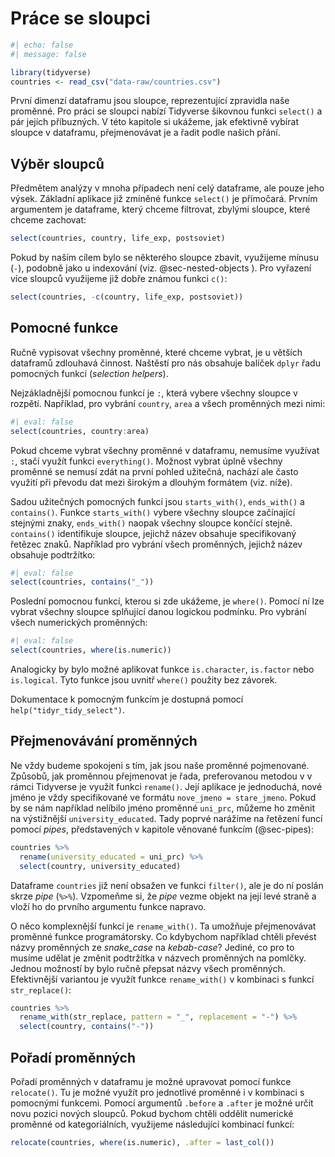 # Práce se sloupci

```r
#| echo: false
#| message: false

library(tidyverse)
countries <- read_csv("data-raw/countries.csv")
```

První dimenzí dataframu jsou sloupce, reprezentující zpravidla naše proměnné. Pro práci se sloupci nabízí Tidyverse šikovnou funkci `select()` a pár jejích příbuzných. V této kapitole si ukážeme, jak efektivně vybírat sloupce v dataframu, přejmenovávat je a řadit podle našich přání.

## Výběr sloupců

Předmětem analýzy v mnoha případech není celý dataframe, ale pouze jeho výsek. Základní aplikace již zmíněné funkce `select()` je přímočará. Prvním argumentem je dataframe, který chceme filtrovat, zbylými sloupce, které chceme zachovat:

```r
select(countries, country, life_exp, postsoviet)
```

Pokud by naším cílem bylo se některého sloupce zbavit, využijeme mínusu (`-`), podobně jako u indexování (viz. @sec-nested-objects ). Pro vyřazení více sloupců využijeme již dobře známou funkci `c()`:

```r
select(countries, -c(country, life_exp, postsoviet))
```

## Pomocné funkce {#sec-helpers}

Ručně vypisovat všechny proměnné, které chceme vybrat, je u větších dataframů zdlouhavá činnost. Naštěstí pro nás obsahuje balíček `dplyr` řadu pomocných funkcí (*selection helpers*).

Nejzákladnější pomocnou funkcí je `:`, která vybere všechny sloupce v rozpětí. Například, pro vybrání `country`, `area` a všech proměnných mezi nimi:

```r
#| eval: false
select(countries, country:area)
```

Pokud chceme vybrat všechny proměnné v dataframu, nemusíme využívat `:`, stačí využít funkci `everything()`. Možnost vybrat úplně všechny proměnné se nemusí zdát na první pohled užitečná, nachází ale často využití při převodu dat mezi širokým a dlouhým formátem (viz. níže).

Sadou užitečných pomocných funkcí jsou `starts_with()`, `ends_with()` a `contains()`. Funkce `starts_with()` vybere všechny sloupce začínající stejnými znaky, `ends_with()` naopak všechny sloupce končící stejně. `contains()` identifikuje sloupce, jejichž název obsahuje specifikovaný řetězec znaků. Například pro vybrání všech proměnných, jejichž název obsahuje podtržítko:

```r
#| eval: false
select(countries, contains("_"))
```

Poslední pomocnou funkcí, kterou si zde ukážeme, je `where()`. Pomocí ní lze vybrat všechny sloupce splňující danou logickou podmínku. Pro vybrání všech numerických proměnných:

```r
#| eval: false
select(countries, where(is.numeric))
```

Analogicky by bylo možné aplikovat funkce `is.character`, `is.factor` nebo `is.logical`. Tyto funkce jsou uvnitř `where()` použity bez závorek.

Dokumentace k pomocným funkcím je dostupná pomocí `help("tidyr_tidy_select")`.

## Přejmenovávání proměnných

Ne vždy budeme spokojeni s tím, jak jsou naše proměnné pojmenované. Způsobů, jak proměnnou přejmenovat je řada, preferovanou metodou v v rámci Tidyverse je využít funkci `rename()`. Její aplikace je jednoduchá, nové jméno je vždy specifikované ve formátu `nove_jmeno = stare_jmeno`. Pokud by se nám například nelíbilo jméno proměnné `uni_prc`, můžeme ho změnit na výstižnější `university_educated`. Tady poprvé narážíme na řetězení funcí pomocí *pipes*, představených v kapitole věnované funkcím (@sec-pipes):

```r
countries %>% 
  rename(university_educated = uni_prc) %>% 
  select(country, university_educated)
```

Dataframe `countries` již není obsažen ve funkci `filter()`, ale je do ní poslán skrze *pipe* (`%>%`). Vzpomeňme si, že *pipe* vezme objekt na její levé straně a vloží ho do prvního argumentu funkce napravo.

O něco komplexnější funkcí je `rename_with()`. Ta umožňuje přejmenovávat proměnné funkce programátorsky. Co kdybychom například chtěli převést názvy proměnných ze *snake_case* na *kebab-case*? Jediné, co pro to musíme udělat je změnit podtržítka v názvech proměnných na pomlčky. Jednou možností by bylo ručně přepsat názvy všech proměnných. Efektivnější variantou je využít funkce `rename_with()` v kombinaci s funkcí `str_replace()`:

```r
countries %>% 
  rename_with(str_replace, pattern = "_", replacement = "-") %>% 
  select(country, contains("-"))
```

## Pořadí proměnných

Pořadí proměnných v dataframu je možné upravovat pomocí funkce `relocate()`. Tu je možné využít pro jednotlivé proměnné i v kombinaci s pomocnými funkcemi. Pomocí argumentů `.before` a `.after` je možné určit novu pozici nových sloupců. Pokud bychom chtěli oddělit numerické proměnné od kategoriálních, využijeme následující kombinací funkcí:

```r
relocate(countries, where(is.numeric), .after = last_col())
```
